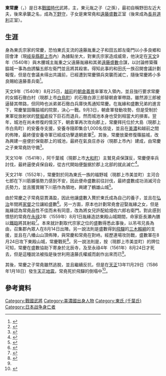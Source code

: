{{日本武士
|名稱= 東 常慶
|圖片名稱= 
|圖片大小= 
|圖片說明= 
|時代= [[戰國時代_(日本)|戰國時代]]
|出生日期= 
|出生地點= 
|逝世日期= [[永祿|永祿]]2年農曆8月24日（1559年9月15日）
|逝世地點= [[飛驒國|飛驒]]{{Link-ja|東殿山城|東殿山城}}（現[[岐阜縣|岐阜縣]][[郡上市|郡上市]][[八幡町_(岐阜縣)|八幡町]]鳥谷）
|假名= {{lang|ja|とう つねよし}}
|羅馬字= Tō Tsuneyoshi
|幼名= 
|改名= 野田左近大夫
|别名= 
|諡号= 
|神号= 
|戒名= 
|洗禮名= 
|墓所= 
|朝廷官位= [[下野國|下野守]]
|幕府職位= 
|主君= 
|藩= 
|氏族= {{Link-ja|東氏|東氏}}
|父母= 父：東元胤
|養父= 
|養母= 
|兄弟= 
|姐妹= 
|正室= 
|側室= 
|嗣子= 東常堯
|嗣女= [[遠藤盛數|遠藤盛數]]正室（後來成為[[長井道利|長井道利]]正室）
|養子= [[遠藤盛數|遠藤盛數]]（[[婿養子|婿養子]]）
|養女= 
}}
'''東常慶'''（{{jpn|j=東常慶|hg=とう つねよし|rm=Tō Tsuneyoshi}}，{{bd|||1559年|9月15日|catIdx=Tō Tsuneyoshi}}）是日本[[戰國時代_(日本)|戰國時代]]武將，{{Link-ja|郡上郡|郡上郡}}{{Link-ja|篠脇城|篠脇城}}主，東元胤之子（{{Link-ja|東常緣|東常縁}}之孫），最初自稱野田左近大夫，後來承襲{{Link-ja|東氏|東氏}}之名，成為[[下野國|下野守]]，子女是東常堯和[[遠藤盛數|遠藤盛數]]正室（後來成為[[長井道利|長井道利]]正室）。

== 生涯 ==
身為東氏宗家的常慶，恐怕東氏支流{{Link-ja|遠藤氏|遠藤氏}}的遠藤胤重之子和田五郎左衛門以小多良鄉和田會津（現[[岐阜縣|岐阜縣]][[郡上市|郡上市]]內）為據點坐大，對東氏宗家造成威脅，他決定在[[天文_(後奈良天皇)|天文]]9年（1540年）與木腰城主胤重之父遠藤胤緣和其弟[[遠藤盛數|遠藤盛數]]合謀，以討論修築篠脇城一事為由誘騙五郎左衛門並且將其殺害。得知此事的和田氏一族召開會議計劃報復，但是在會議未得出共識前，已經遭到常慶領兵突襲而滅亡，隨後常慶將小多良賜給遠藤善兵衛<ref>{{Cite book |last= |first= |author= 太田成和|authorlink= |coauthors= |year= 1960|script-title=ja: 郡上八幡町史|publisher= 八幡町役場|location= |volume= 上巻|pages= 173 - 174|script-chapter=ja: 東常慶|id= |isbn= }}</ref>。

天文9年（1540年）8月25日，[[越前國|越前]]的[[朝倉義景|朝倉義景]]率軍攻入領內，並且強行要求常慶的女婿石徹白村（現郡上市[[白鳥町_(岐阜縣)|白鳥町]]）的石徹白源三郎替朝倉軍帶路，雖然源三郎被逼替其帶路，但同時也派弟弟石徹白兵庫快馬通知常慶。在胤緣和盛數兄弟的進言下，常慶鞏固篠脇城的院禦，決心一戰。9月3日，朝倉軍發動攻勢，但是受制於東軍從放射狀的[[護城河|豎堀]]處投下巨石而退兵，然而城池本身也受到相當大的損害。翌年，城池在尚未修復的情況下，朝倉軍再次攻向郡上，常慶拜托位於大島（現郡上市白鳥町）的安養寺支援，安養寺隨即集合1,000名信徒，並且在[[美濃國|美濃]]和越前之間的{{Link-ja|油坂峠|油坂峠}}佈陣，最終僅安養寺軍已經成功擊退朝倉軍<ref>{{Cite book |last= |first= |author= 太田成和|authorlink= |coauthors= |year= 1960|script-title=ja: 郡上八幡町史|publisher= 八幡町役場|location= |volume= 上巻|pages= 175 - 177|script-chapter=ja: 朝倉勢の郡上侵攻|id= |isbn= }}</ref>。其後，常慶放棄修復篠脇城，改為興建一座便於保衛郡上的城池，最終在氣良庄赤谷（現郡上市內）建成{{Link-ja|東殿山城|東殿山城}}，由常慶之子東常堯防守備<ref>{{Cite book |last= |first= |author= 太田成和|authorlink= |coauthors= |year= 1960|script-title=ja: 郡上八幡町史|publisher= 八幡町役場|location= |volume= 上巻|pages= 177 - 178|script-chapter=ja: 東殿山城|id= |isbn= }}</ref>。

天文10年（1541年），阿千葉城（現郡上市[[大和町_(岐阜縣)|大和町]]）主鷲見貞保謀反，常慶便率兵討伐，最終逼使貞保自殺，從古代開始便盤据於郡上北部的{{Link-ja|鷲見氏|鷲見氏}}就此滅亡<ref>{{Cite book |last= |first= |author= 太田成和|authorlink= |coauthors= |year= 1960|script-title=ja: 郡上八幡町史|publisher= 八幡町役場|location= |volume= 上巻|pages= 177|script-chapter=ja: 滅び去った鷲見氏|id= |isbn= }}</ref>。

天文21年（1552年），常慶對於同為東氏一族的福野城（現郡上市美並町）主河合七郎在下川筋擴張勢力感到不安，因此便命盛數前往討伐，最終盛數成功消滅河合氏勢力，並且獲賞賜下川筋作為領地，興建了鶴雄山城<ref>{{Cite book|last= |first= |author= 太田成和|authorlink= |coauthors= |year= 1960|script-title=ja: 郡上八幡町史|publisher= 八幡町役場|location= |volume= 上巻|pages= 178 - 179|script-chapter=ja: 河合氏討伐|id= |isbn= }}</ref>。

由於常慶之子常堯惡貫滿盈，因此他讓盛數入贅於東氏成為自己的養子，並且在[[弘治_(後奈良天皇)|弘治]]年間將[[家督|家督]]之位讓給盛數<ref>{{Cite book |last= |first= |author= 金子貞二|authorlink= |coauthors= |year= 1993|script-title=ja: 明宝村史|publisher= 明宝村|location= |volume= 通史編上巻|page= 233|script-chapter=ja: 東氏の衰退|id= |isbn= }}</ref>。另一方面，原本也計劃常堯會迎娶胤緣之女，但是胤緣認為常堯品性不佳而未有同意，改為將女兒許配給畑佐六郎右衛門。對此感到憤怒的常堯在[[永祿|永祿]]2年（1559年）8月1日胤緣造訪東殿山城期間，命家臣長瀬內膳以[[鐵砲|鐵砲]]將其射殺<ref name="todoyama">{{Cite book |last= |first= |author= 美並村教育委員会|authorlink= |coauthors= |year= 1981|script-title=ja: 美並村史|publisher= 美並村|location= |volume= 通史編上巻|pages= 201 - 203|script-chapter=ja: 東殿山の戦い|id= |isbn= }}</ref>。本來就計劃取代宗家之位的盛數得悉此事後，以吊弔兄長為由，召集郡內眾人在8月14日出陣。另一說法則是盛數得到[[飛驒國|飛驒]]的[[姊小路賴綱|三木賴綱]]的支援，並且在八幡山山頂佈陣，與常慶和常堯在{{Link-ja|吉田川 (郡上市)|吉田川 (郡上市)|吉田川}}對峙。經歷連場攻防戰，盛數軍在8月24日攻下東殿山城，常慶戰死<ref>{{Cite book |last= |first= |author= 太田成和|authorlink= |coauthors= |year= 1960|script-title=ja: 郡上八幡町史|publisher= 八幡町役場|location= |volume= 上巻|pages= 179 - 180|script-chapter=ja: 東殿山の決戦|id= |isbn= }}</ref>。另一說法則是，按{{Link-ja|北辰寺 (郡上市)|北辰寺 (郡上市)|北辰寺}}（現郡上市美並町）的牌位可知，常慶在盛數協助下寄身於北辰寺，及至永祿4年（1561年）8月24日才死去，但是這種說法被指是後世利用遠藤氏權威而創作出來而已<ref name="todoyama"/>。

其後，常慶之子常堯雖然逃脫，並且繼續反抗，但是在[[天正_(日本)|天正]]13年11月29日（1586年1月18日）發生[[天正地震|天正地震]]，常堯死於飛驒{{Link-ja|歸雲城|帰雲城}}的倒塌中<ref>{{Cite book |last= |first= |author= 太田成和|authorlink= |coauthors= |year= 1960|script-title=ja: 郡上八幡町史|publisher= 八幡町役場|location= |volume= 上巻|pages= 180|script-chapter=ja: 東氏を倒した遠藤氏|id= |isbn= }}</ref>。

== 參考資料 ==
{{Reflist}}

{{DEFAULTSORT:Tō Tsuneyoshi}}
[[Category:戰國武將|Category:戰國武將]]
[[Category:美濃國出身人物|Category:美濃國出身人物]]
[[Category:東氏_(千葉氏)|Category:東氏 (千葉氏)]]
[[Category:日本战争身亡者|Category:日本战争身亡者]]